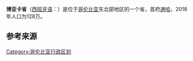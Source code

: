{{Unreferenced|time=2020-08-27T12:40:45+00:00}}
{{Infobox settlement
| name = 博亚卡省
| native_name = Departamento de Boyacá
| nickname = 
| settlement_type = [[哥伦比亚行政区划|哥伦比亚省份]]
| motto = '''Creemos en Boyacá'''
| image_skyline = File:Imagen Tomada desde cerro de monserrate en Cuítiva - panoramio.jpg
| imagesize = 
| image_caption = 博亚卡省风光
| image_flag = File:Flag of Boyacá Department.svg
| flag_size = 100x80px
| image_seal = File:Escudo de Boyacá.svg
| seal_size = 100x80px
| image_shield = 
| image_map = File:Boyaca in Colombia (mainland).svg
| map_caption = 博亚卡省在哥伦比亚的位置
| image_map1 = File:Boyaca Topographic 2.png
| map_caption1 = 博亚卡省地形图
| subdivision_type = 国家
| subdivision_name = {{COL}}
| subdivision_type1 = 大区
| subdivision_name1 = {{link-en|哥伦比亚安第斯大区|Andean natural region}}
| seat_type = 省会
| seat =[[File:Flag_of_Tunja_(Boyacá).svg|border]] [[通哈|通哈]]
| leader_party = [[绿色联盟_(哥伦比亚)|哥伦比亚绿色联盟]]
| leader_title = [[省长|省长]]
| leader_name = {{link-es|卡洛斯·安德列斯·阿马亚|Carlos Andrés Amaya}}（2016-2019）
| established_title = 设立
| established_date = 1539年8月7日
| established_title2 = 设省
| established_date2 = 1886年8月4日
| elevation_m = 2427
| elevation_max_m = 
| elevation_min_m = 
| area_total_km2 = 23189
| population_as_of = 2018年
| population_total = 1281979
| population_density_km2 = auto
| population_demonym = Boyacense
| timezone = [[UTC−05:00|UTC−05:00]]
| utc_offset = -5
| timezone_DST = 
| coordinates = {{coord|5|32|00|N|73|22|00|W|region:|display=it}}
| postal_code_type = 
| postal_code = 
| area_code = 
| blank_name = [[ISO_3166|ISO 3166代码]]
| blank_info = CO-BOY
| website = {{url|www.boyaca.gov.co}}
}}

'''博亚卡省'''（[[西班牙语|西班牙语]]：{{lang|es|Boyacá}}）是位于[[哥伦比亚|哥伦比亚]]东北部地区的一个省，首府[[通哈|通哈]]，2018年人口为128万。

== 参考来源 ==
<references/>

{{commonscat}}
{{Departments of Colombia}}
{{normdaten}}
{{DEFAULTSORT:boyaca}}
[[Category:哥伦比亚行政区划|Category:哥伦比亚行政区划]]
{{colombia-geo-stub}}